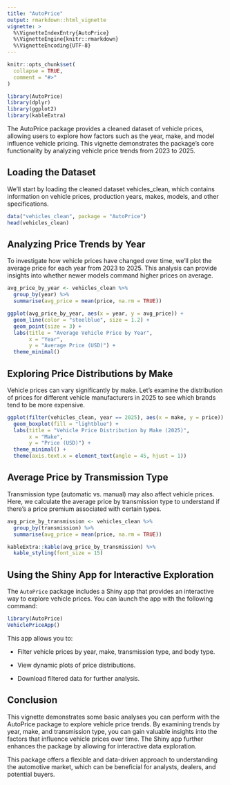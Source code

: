 ```yaml
---
title: "AutoPrice"
output: rmarkdown::html_vignette
vignette: >
  %\VignetteIndexEntry{AutoPrice}
  %\VignetteEngine{knitr::rmarkdown}
  %\VignetteEncoding{UTF-8} 
---
```


```r
knitr::opts_chunk$set(
  collapse = TRUE,
  comment = "#>"
)
```

```r
library(AutoPrice)
library(dplyr)
library(ggplot2)
library(kableExtra)

```

The AutoPrice package provides a cleaned dataset of vehicle prices, allowing users to explore how factors such as the year, make, and model influence vehicle pricing. This vignette demonstrates the package’s core functionality by analyzing vehicle price trends from 2023 to 2025.

## Loading the Dataset

We’ll start by loading the cleaned dataset vehicles_clean, which contains information on vehicle prices, production years, makes, models, and other specifications.

```r
data("vehicles_clean", package = "AutoPrice")
head(vehicles_clean)

```

## Analyzing Price Trends by Year

To investigate how vehicle prices have changed over time, we’ll plot the average price for each year from 2023 to 2025. This analysis can provide insights into whether newer models command higher prices on average.

```r
avg_price_by_year <- vehicles_clean %>%
  group_by(year) %>%
  summarise(avg_price = mean(price, na.rm = TRUE))

ggplot(avg_price_by_year, aes(x = year, y = avg_price)) +
  geom_line(color = "steelblue", size = 1.2) +
  geom_point(size = 3) +
  labs(title = "Average Vehicle Price by Year",
       x = "Year",
       y = "Average Price (USD)") +
  theme_minimal()

```

## Exploring Price Distributions by Make

Vehicle prices can vary significantly by make. Let’s examine the distribution of prices for different vehicle manufacturers in 2025 to see which brands tend to be more expensive.

```r
ggplot(filter(vehicles_clean, year == 2025), aes(x = make, y = price)) +
  geom_boxplot(fill = "lightblue") +
  labs(title = "Vehicle Price Distribution by Make (2025)",
       x = "Make",
       y = "Price (USD)") +
  theme_minimal() +
  theme(axis.text.x = element_text(angle = 45, hjust = 1))

```

## Average Price by Transmission Type

Transmission type (automatic vs. manual) may also affect vehicle prices. Here, we calculate the average price by transmission type to understand if there’s a price premium associated with certain types.

```r
avg_price_by_transmission <- vehicles_clean %>%
  group_by(transmission) %>%
  summarise(avg_price = mean(price, na.rm = TRUE))

kableExtra::kable(avg_price_by_transmission) %>%
  kable_styling(font_size = 15)

```

## Using the Shiny App for Interactive Exploration

The `AutoPrice` package includes a Shiny app that provides an interactive way to explore vehicle prices. You can launch the app with the following command:

```r
library(AutoPrice)
VehiclePriceApp()
```

This app allows you to:

-   Filter vehicle prices by year, make, transmission type, and body type.

-   View dynamic plots of price distributions.

-   Download filtered data for further analysis.

## Conclusion

This vignette demonstrates some basic analyses you can perform with the AutoPrice package to explore vehicle price trends. By examining trends by year, make, and transmission type, you can gain valuable insights into the factors that influence vehicle prices over time. The Shiny app further enhances the package by allowing for interactive data exploration.

This package offers a flexible and data-driven approach to understanding the automotive market, which can be beneficial for analysts, dealers, and potential buyers.
